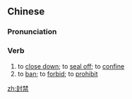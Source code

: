 ==Chinese==
{{zh-forms}}

===Pronunciation===
{{zh-pron
|m=fēngjìn
|cat=v
}}

===Verb===
{{zh-verb}}

# to [[close down]]; to [[seal off]]; to [[confine]]
# to [[ban]]; to [[forbid]]; to [[prohibit]]

[[zh:封禁]]